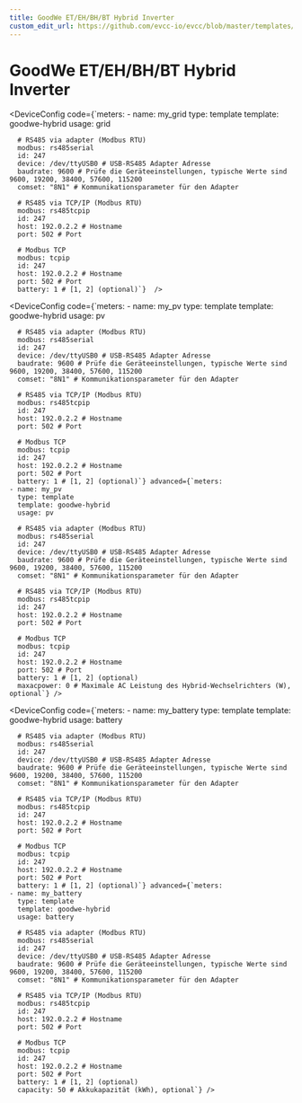 ```yaml
---
title: GoodWe ET/EH/BH/BT Hybrid Inverter
custom_edit_url: https://github.com/evcc-io/evcc/blob/master/templates/definition/meter/goodwe-hybrid.yaml
---
```



# GoodWe ET/EH/BH/BT Hybrid Inverter

<DeviceFeatures features="battery-control" />

<Tabs>
<TabItem value="grid" label="Netz" default>

<DeviceConfig code={`meters:
    - name: my_grid
      type: template
      template: goodwe-hybrid
      usage: grid
      
      # RS485 via adapter (Modbus RTU)
      modbus: rs485serial
      id: 247
      device: /dev/ttyUSB0 # USB-RS485 Adapter Adresse
      baudrate: 9600 # Prüfe die Geräteeinstellungen, typische Werte sind 9600, 19200, 38400, 57600, 115200
      comset: "8N1" # Kommunikationsparameter für den Adapter
      
      # RS485 via TCP/IP (Modbus RTU)
      modbus: rs485tcpip
      id: 247
      host: 192.0.2.2 # Hostname
      port: 502 # Port
      
      # Modbus TCP
      modbus: tcpip
      id: 247
      host: 192.0.2.2 # Hostname
      port: 502 # Port
      battery: 1 # [1, 2] (optional)`}  />

</TabItem>
<TabItem value="pv" label="PV">

<DeviceConfig code={`meters:
    - name: my_pv
      type: template
      template: goodwe-hybrid
      usage: pv
      
      # RS485 via adapter (Modbus RTU)
      modbus: rs485serial
      id: 247
      device: /dev/ttyUSB0 # USB-RS485 Adapter Adresse
      baudrate: 9600 # Prüfe die Geräteeinstellungen, typische Werte sind 9600, 19200, 38400, 57600, 115200
      comset: "8N1" # Kommunikationsparameter für den Adapter
      
      # RS485 via TCP/IP (Modbus RTU)
      modbus: rs485tcpip
      id: 247
      host: 192.0.2.2 # Hostname
      port: 502 # Port
      
      # Modbus TCP
      modbus: tcpip
      id: 247
      host: 192.0.2.2 # Hostname
      port: 502 # Port
      battery: 1 # [1, 2] (optional)`} advanced={`meters:
    - name: my_pv
      type: template
      template: goodwe-hybrid
      usage: pv
      
      # RS485 via adapter (Modbus RTU)
      modbus: rs485serial
      id: 247
      device: /dev/ttyUSB0 # USB-RS485 Adapter Adresse
      baudrate: 9600 # Prüfe die Geräteeinstellungen, typische Werte sind 9600, 19200, 38400, 57600, 115200
      comset: "8N1" # Kommunikationsparameter für den Adapter
      
      # RS485 via TCP/IP (Modbus RTU)
      modbus: rs485tcpip
      id: 247
      host: 192.0.2.2 # Hostname
      port: 502 # Port
      
      # Modbus TCP
      modbus: tcpip
      id: 247
      host: 192.0.2.2 # Hostname
      port: 502 # Port
      battery: 1 # [1, 2] (optional)
      maxacpower: 0 # Maximale AC Leistung des Hybrid-Wechselrichters (W), optional`} />

</TabItem>
<TabItem value="battery" label="Batterie">

<DeviceConfig code={`meters:
    - name: my_battery
      type: template
      template: goodwe-hybrid
      usage: battery
      
      # RS485 via adapter (Modbus RTU)
      modbus: rs485serial
      id: 247
      device: /dev/ttyUSB0 # USB-RS485 Adapter Adresse
      baudrate: 9600 # Prüfe die Geräteeinstellungen, typische Werte sind 9600, 19200, 38400, 57600, 115200
      comset: "8N1" # Kommunikationsparameter für den Adapter
      
      # RS485 via TCP/IP (Modbus RTU)
      modbus: rs485tcpip
      id: 247
      host: 192.0.2.2 # Hostname
      port: 502 # Port
      
      # Modbus TCP
      modbus: tcpip
      id: 247
      host: 192.0.2.2 # Hostname
      port: 502 # Port
      battery: 1 # [1, 2] (optional)`} advanced={`meters:
    - name: my_battery
      type: template
      template: goodwe-hybrid
      usage: battery
      
      # RS485 via adapter (Modbus RTU)
      modbus: rs485serial
      id: 247
      device: /dev/ttyUSB0 # USB-RS485 Adapter Adresse
      baudrate: 9600 # Prüfe die Geräteeinstellungen, typische Werte sind 9600, 19200, 38400, 57600, 115200
      comset: "8N1" # Kommunikationsparameter für den Adapter
      
      # RS485 via TCP/IP (Modbus RTU)
      modbus: rs485tcpip
      id: 247
      host: 192.0.2.2 # Hostname
      port: 502 # Port
      
      # Modbus TCP
      modbus: tcpip
      id: 247
      host: 192.0.2.2 # Hostname
      port: 502 # Port
      battery: 1 # [1, 2] (optional)
      capacity: 50 # Akkukapazität (kWh), optional`} />

</TabItem>
</Tabs>

